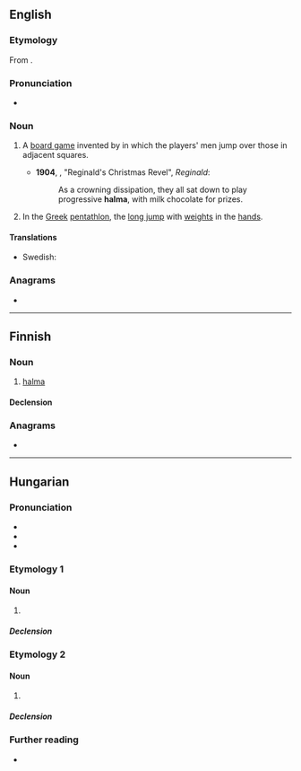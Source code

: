 {{also|Halma}}
==English==
{{wikipedia}}

===Etymology===
From {{etyl|grc|en}} {{m|grc|ἅλμα||leap}}.

===Pronunciation===
* {{a|UK}} {{IPA|en|/ˈhalmə/}}

===Noun===
{{en-noun|-}}

# {{lb|en|board game}} A [[board game]] invented by {{w|George Howard Monks}} in which the players' men jump over those in adjacent squares.
#* '''1904''', {{w|Saki|‘Saki’}}, "Reginald's Christmas Revel", ''Reginald'':
#*: As a crowning dissipation, they all sat down to play progressive '''halma''', with milk chocolate for prizes.
# In the [[Greek]] [[pentathlon]], the [[long jump]] with [[weight]]s in the [[hand]]s.

====Translations====
{{trans-top|board game}}
{{trans-mid}}
* Swedish: {{t|sv|halma}}
{{trans-bottom}}

===Anagrams===
* {{anagrams|en|a=aahlm|Hamal|Mahal|almah|amlah|hamal|mahal}}

----

==Finnish==

===Noun===
{{fi-noun}}

# {{lb|fi|board game}} [[#English|halma]]

====Declension====
{{fi-decl-kala|halm|||a}}

===Anagrams===
* {{anagrams|fi|a=aahlm|mahla}}

----

==Hungarian==

===Pronunciation===
* {{hu-IPA}}
* {{hyphenation|hu|hal|ma}}
* {{rhymes|hu|mɒ}}

===Etymology 1===
{{swp|lang=hu}}

====Noun====
{{hu-noun|-|pl=halmák}}

# {{lb|hu|board games|singular only}} {{l|en|halma}}

=====Declension=====
{{hu-infl-nom|halmá|o}}{{hu-pos-tok|halmá}}<!-- "halmák" can refer to the different types of the game -->

===Etymology 2===
{{affix|hu|halom|t1=pile, heap|-a|id2=possessive|pos2=possessive suffix|nocat=y}}

====Noun====
{{head|hu|noun form}}

# {{inflection of|hu|halom||3|s|spos|poss}}

=====Declension=====
{{hu-infl-nom|halmá|o|n=sg|esm_sg=1}}

===Further reading===
* {{R:ErtSz}}

{{cln|hu|terms with lemma and non-lemma form etymologies|terms with noun and noun form etymologies}}